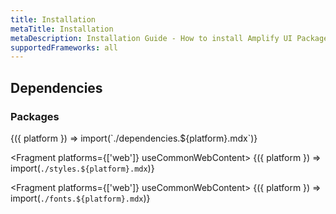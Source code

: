 ```yaml
---
title: Installation
metaTitle: Installation
metaDescription: Installation Guide - How to install Amplify UI Packages, Styles, and Fonts.
supportedFrameworks: all
---
```



## Dependencies

### Packages

<Fragment>
  {({ platform }) => import(`./dependencies.${platform}.mdx`)}
</Fragment>

<Fragment platforms={['web']} useCommonWebContent>
  {({ platform }) => import(`./styles.${platform}.mdx`)}
</Fragment>

<Fragment platforms={['web']} useCommonWebContent>
  {({ platform }) => import(`./fonts.${platform}.mdx`)}
</Fragment>
